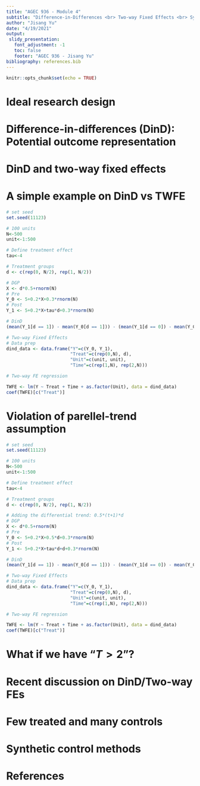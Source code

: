 ```yaml
---
title: "AGEC 936 - Module 4"
subtitle: "Difference-in-Differences <br> Two-way Fixed Effects <br> Synthetic Control"
author: "Jisang Yu"
date: "4/19/2021"
output:
 slidy_presentation:
   font_adjustment: -1
   toc: false
   footer: "AGEC 936 - Jisang Yu"
bibliography: references.bib
---
```

```r
knitr::opts_chunk$set(echo = TRUE)
```

# Ideal research design 

# Difference-in-differences (DinD): Potential outcome representation

# DinD and two-way fixed effects

# A simple example on DinD vs TWFE

```r
# set seed
set.seed(11123)

# 100 units
N<-500
unit<-1:500

# Define treatment effect
tau<-4

# Treatment groups
d <- c(rep(0, N/2), rep(1, N/2))

# DGP
X <- d*0.5+rnorm(N)
# Pre
Y_0 <- 5+0.2*X+0.3*rnorm(N)
# Post
Y_1 <- 5+0.2*X+tau*d+0.3*rnorm(N)

# DinD
(mean(Y_1[d == 1]) - mean(Y_0[d == 1])) - (mean(Y_1[d == 0]) - mean(Y_0[d == 0]))
```

```r
# Two-way Fixed Effects
# Data prep
dind_data <- data.frame("Y"=c(Y_0, Y_1),
                        "Treat"=c(rep(0,N), d),
                        "Unit"=c(unit, unit),
                        "Time"=c(rep(1,N), rep(2,N)))

# Two-way FE regression

TWFE <- lm(Y ~ Treat + Time + as.factor(Unit), data = dind_data)
coef(TWFE)[c("Treat")]
```

# Violation of parellel-trend assumption

```r
# set seed
set.seed(11123)

# 100 units
N<-500
unit<-1:500

# Define treatment effect
tau<-4

# Treatment groups
d <- c(rep(0, N/2), rep(1, N/2))

# Adding the differential trend: 0.5*(t+1)*d
# DGP
X <- d*0.5+rnorm(N)
# Pre
Y_0 <- 5+0.2*X+0.5*d+0.3*rnorm(N)
# Post
Y_1 <- 5+0.2*X+tau*d+d+0.3*rnorm(N)

# DinD
(mean(Y_1[d == 1]) - mean(Y_0[d == 1])) - (mean(Y_1[d == 0]) - mean(Y_0[d == 0]))

# Two-way Fixed Effects
# Data prep
dind_data <- data.frame("Y"=c(Y_0, Y_1),
                        "Treat"=c(rep(0,N), d),
                        "Unit"=c(unit, unit),
                        "Time"=c(rep(1,N), rep(2,N)))

# Two-way FE regression

TWFE <- lm(Y ~ Treat + Time + as.factor(Unit), data = dind_data)
coef(TWFE)[c("Treat")]
```


# What if we have "$T>2$"?

# Recent discussion on DinD/Two-way FEs

# Few treated and many controls

# Synthetic control methods

# References

